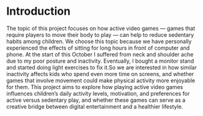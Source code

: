 # Introduction

The topic of this project focuses on how active video games — games that require players to move their body to play — can help to reduce sedentary habits among children. We choose this topic because we have personally experienced the effects of sitting for long hours in front of computer and phone. At the start of this October I suffered from neck and shoulder ache due to my poor posture and inactivity. Eventually, I bought a monitor stand and started doing light exercises to fix it.So we are interested in how similar inactivity affects kids who spend even more time on screens, and whether games that involve movement could make physical activity more enjoyable for them. This project aims to explore how playing active video games influences children's daily activity levels, motivation, and preferences for active versus sedentary play, and whether these games can serve as a creative bridge between digital entertainment and a healthier lifestyle.
